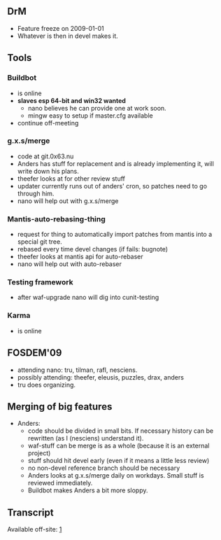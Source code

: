 == DrM ==
* Feature freeze on 2009-01-01
* Whatever is then in devel makes it.

== Tools ==

=== Buildbot ===
* is online
* '''slaves esp 64-bit and win32 wanted'''
** nano believes he can provide one at work soon.
** mingw easy to setup if master.cfg available
* continue off-meeting

=== g.x.s/merge ===
* code at git.0x63.nu
* Anders has stuff for replacement and is already implementing it, will write down his plans.
* theefer looks at for other review stuff
* updater currently runs out of anders' cron, so patches need to go through him.
* nano will help out with g.x.s/merge

=== Mantis-auto-rebasing-thing ===
* request for thing to automatically import patches from mantis into a special git tree.
* rebased every time devel changes (if fails: bugnote)
* theefer looks at mantis api for auto-rebaser
* nano will help out with auto-rebaser

=== Testing framework ===
* after waf-upgrade nano will dig into cunit-testing

=== Karma ===
* is online

== FOSDEM'09 ==
* attending nano: tru, tilman, rafl, nesciens.
* possibly attending: theefer, eleusis, puzzles, drax, anders
* tru does organizing.

== Merging of big features ==
* Anders:
** code should be divided in small bits. If necessary history can be rewritten (as I (nesciens) understand it).
** waf-stuff can be merge is as a whole (because it is an external project)
** stuff should hit devel early (even if it means a little less review)
** no non-devel reference branch should be necessary
** Anders looks at g.x.s/merge daily on workdays. Small stuff is reviewed immediately.
** Buildbot makes Anders a bit more sloppy.

== Transcript ==
Available off-site: [http://sirius.cine7.net/tmp/xmms2-meeting-2008-12-07]